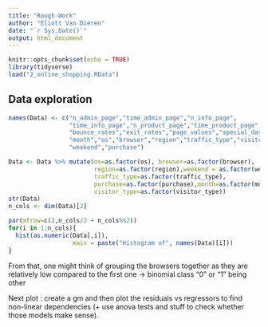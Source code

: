 ```yaml
---
title: "Rough-Work"
author: "Eliott Van Dieren"
date: "`r Sys.Date()`"
output: html_document
---
```


```r
knitr::opts_chunk$set(echo = TRUE)
library(tidyverse)
load("2_online_shopping.RData")
```

## Data exploration

```r
names(Data) <- c("n_admin_page","time_admin_page","n_info_page",
                 "time_info_page","n_product_page","time_product_page",
                 "bounce_rates","exit_rates","page_values","special_day",
                 "month","os","browser","region","traffic_type","visitor_type",
                 "weekend","purchase")

Data <- Data %>% mutate(os=as.factor(os), browser=as.factor(browser),
                        region=as.factor(region),weekend = as.factor(weekend),
                        traffic_type=as.factor(traffic_type),
                        purchase=as.factor(purchase),month=as.factor(month),
                        visitor_type=as.factor(visitor_type))
str(Data)
n_cols <- dim(Data)[2]
```

```r
par(mfrow=c(2,n_cols/2 + n_cols%%2))
for(i in 1:n_cols){
  hist(as.numeric(Data[,i]),
                  main = paste("Histogram of", names(Data)[i]))
}
```

From that, one might think of grouping the browsers together as they are relatively low compared to the first one -> binomial class "0" or "1" being other

Next plot : create a gm and then plot the residuals vs regressors to find non-linear dependencies (+ use anova tests and stuff to check whether those models make sense).


